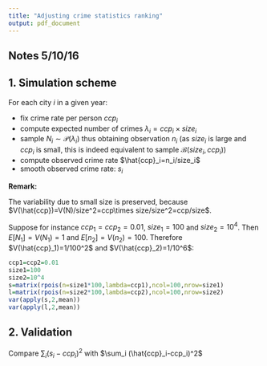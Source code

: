 ```yaml
---
title: "Adjusting crime statistics ranking" 
output: pdf_document 
---
```


## Notes 5/10/16

## 1. Simulation scheme 

For each city $i$ in a given year: 

- fix crime rate per person $ccp_i$ 
- compute expected number of crimes $\lambda_i=ccp_i \times size_i$ 
- sample $N_i\sim\mathcal{P}(\lambda_i)$ thus obtaining observation $n_i$ (as $size_i$ is large and $ccp_i$ is small, this is indeed equivalent to sample $\mathcal{B}(size_i,ccp_i)$) 
- compute observed crime rate $\hat{ccp}_i=n_i/size_i$
- smooth observed crime rate: $s_i$

__Remark:__ 

The variability due to small size is preserved, because $V(\hat{ccp})=V(N)/size^2=ccp\times size/size^2=ccp/size$.

Suppose for instance $ccp_1=ccp_2=0.01$, $size_1=100$ and $size_2=10^4$. Then $E[N_1]=V(N_1)=1$ and $E[n_2]=V(n_2)=100$. Therefore $V(\hat{ccp}_1)=1/100^2$ and $V(\hat{ccp}_2)=1/10^6$:

```r
ccp1=ccp2=0.01
size1=100
size2=10^4
s=matrix(rpois(n=size1*100,lambda=ccp1),ncol=100,nrow=size1)
l=matrix(rpois(n=size2*100,lambda=ccp2),ncol=100,nrow=size2)
var(apply(s,2,mean))
var(apply(l,2,mean))
```

## 2. Validation 

Compare $\sum_i (s_i-ccp_i)^2$ with $\sum_i (\hat{ccp}_i-ccp_i)^2$

